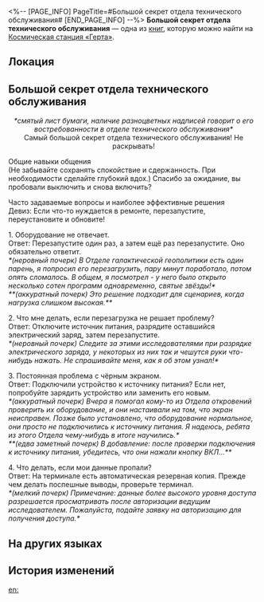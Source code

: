 <%-- [PAGE_INFO]
PageTitle=#Большой секрет отдела технического обслуживания#
[END_PAGE_INFO] --%>
{{Дополнить}}
{{Книга Инфобокс
|id           = 134
|Название     = 
|Изображение  = Журнал с КСГ.png
|Мир          = Космическая станция «Герта»
|Томов        = 1
|Автор        = <!--нужно добавить-->
|Описание     = Рукописные записи отдела технического обслуживания, содержащие конфиденциальную информацию отдела. Они были утеряны после нападения на космическую станцию.
|Том1         = {{tx}}
|Источник1    = {{tx|Отсутствует источник}}
|Персонажи    = 
|Фракции      = 
}}
'''Большой секрет отдела технического обслуживания''' — одна из [[Книги|книг]], которую можно найти на [[Космическая станция «Герта»]].

==Локация==
{{Отметка карты|<!--название карты-->|<!--id отметки-->}}

==Большой секрет отдела технического обслуживания==
<div align="center">''*смятый лист бумаги, наличие разноцветных надписей говорит о его востребованности в отделе технического обслуживания*''<br />
Самый большой секрет отдела технического обслуживания! Не раскрывать!</div>

Общие навыки общения<br />
(Не забывайте сохранять спокойствие и сдержанность. При необходимости сделайте глубокий вдох.) Спасибо за ожидание, вы пробовали выключить и снова включить?

Часто задаваемые вопросы и наиболее эффективные решения<br />
Девиз: Если что-то нуждается в ремонте, перезапустите, переустановите и обновите!

1. Оборудование не отвечает.<br />
Ответ: Перезапустите один раз, а затем ещё раз перезапустите. Оно обязательно ответит.<br />
''*(неровный почерк) В Отделе галактической геополитики есть один парень, я попросил его перезагрузить, пару минут поработало, потом опять сломалось. В общем, я посмотрел - у него было открыто несколько сотен программ одновременно, святые звёзды!*''<br />
''**(аккуратный почерк) Это решение подходит для сценариев, когда нагрузка слишком высокая.**''

2. Что мне делать, если перезагрузка не решает проблему?<br />
Ответ: Отключите источник питания, разрядите оставшийся электрический заряд, затем перезапустите.<br />
''*(неровный почерк) Следите за этими исследователями при разрядке электрического заряда, у некоторых из них так и чешутся руки что-нибудь нажать. Не спрашивайте меня, как я об этом узнал!*''

3. Постоянная проблема с чёрным экраном.<br />
Ответ: Подключили устройство к источнику питания? Если нет, попробуйте зарядить устройство или заменить его новым.<br />
''*(аккуратный почерк) Вчера я помогал кому-то из Отдела откровений проверить их оборудование, и они настаивали на том, что экран неисправен. Позже было установлено, что оборудование нормальное, они просто не подключились к источнику питания. Я надеюсь, ребята из этого Отдела чему-нибудь в итоге научились.*''<br />
''**(едва заметный почерк) В добавление: после проверки подключения к источнику питания, убедитесь, что они нажали кнопку ВКЛ...**''

4. Что делать, если мои данные пропали?<br />
Ответ: На терминале есть автоматическая резервная копия. Прежде чем делать поспешные выводы, проверьте терминал.<br />
''*(мелкий почерк) Примечание: данные более высокого уровня доступа разрешается просматривать после авторизации ведущим исследователем. Пожалуйста, подайте заявку на авторизацию для получения доступа.*''

==На других языках==
{{На других языках
|en   = The Well-Kept Secret of the Maintenance Department
|zhs  = 维修科室的不传之秘
|zht  = 維修科室的不傳之秘
|ja   = メンテナンス課の知られざる秘密
|ko   = 정비과의 알려지지 않은 비밀
|es   = Los secretos mejor guardados del Departamento de Mantenimiento
|fr   = Le secret bien gardé du Département de la maintenance
|ru   = Большой секрет отдела технического обслуживания
|th   = ความลับที่ไม่แพร่งพรายของแผนกซ่อมบำรุง
|vi   = Bí Quyết Bất Truyền Của Phòng Bảo Trì
|de   = Das gut gehütete Geheimnis der Wartungsabteilung
|id   = Rahasia Departemen Pemeliharaan yang Terjaga dengan Baik
|pt   = O Segredo Bem Guardado do Departamento de Manutenção
}}

==История изменений==
{{История изменений|3.5}}

[[en:]]